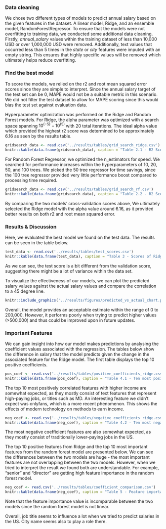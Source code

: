 ### Data cleaning
We chose two different types of models to predict annual salary based on the given features in the dataset. A linear model, Ridge, and an ensemble model, RandomForestRegressor. To ensure that the models were not overfitting to training data, we conducted some additional data cleaning. Firstly, *annual_salary* values within the training dataset of less than 10,000 USD or over 1,000,000 USD were removed. Additionally, text values that occurred less than 5 times in the *state* or *city* features were imputed with an empty string. This ensures that highly specific values will be removed which ultimately helps reduce overfitting.

### Find the best model
To score the models, we relied on the r2 and root mean squared error scores since they are simple to interpret. Since the annual salary target of the test set can be 0, MAPE would not be a suitable metric in this scenario. We did not filter the test dataset to allow for MAPE scoring since this would bias the test set against evaluation data.

Hyperparameter optimization was performed on the Ridge and Random Forest models. For Ridge, the alpha parameter was optimized with a search space spanning $10^{(-5)} - 10^{(5)}$ with 20 total iterations. The ideal alpha value which provided the highest r2 score was determined to be approximately 6.16 as seen by the results table.

```r
gridsearch_data <- read.csv('../results/tables/grid_search_ridge.csv')
knitr::kable(data.frame(gridsearch_data), caption = "Table 2.1 - R2 Scores For Various Alpha Values")

```
For Random Forest Regressor, we optimized the n_estimators for speed. We searched for performance increases within the hyperparameters of 10, 20, 50, and 100 trees. We picked the 50 tree regressor for time savings, since the 100 tree regressor provided very little performance boost compared to processing time required.

```r
gridsearch_data <- read.csv('../results/tables/grid_search_rf.csv')
knitr::kable(data.frame(gridsearch_data), caption = "Table 2.2 - R2 Scores For Various Alpha Values")

```

By comparing the two models' cross-validation scores above, We ultimately selected the Ridge model with the alpha value around 6.16, as it provided better results on both r2 and root mean squared error. 

### Results & Discussion
Here, we evaluated the best model we found on the test data. The results can be seen in the table below.

```r
test_data <- read.csv('../results/tables/test_scores.csv')
knitr::kable(data.frame(test_data), caption = "Table 3 - Scores of Ridge Model on Test Data")

```


<!-- **COMMENT ABOUT THE RESULTS** -->
As we can see, the test score is a bit different from the validation score, suggesting there might be a lot of variance within the data set.

To visualize the effectiveness of our models, we can plot the predicted salary values against the actual salary values and compare the correlation to a 45 degree line.

```r
knitr::include_graphics('../results/figures/predicted_vs_actual_chart.png')

```

<!-- **COMMENT ON THE GRAPH AND HOW THE MODELS PERFORMED** -->
Overall, the model provides an acceptable estimate within the range of 0 to 200,000. However, it performs poorly when trying to predict higher values (>500,000) and thus could be improved upon in future updates.

### Important Features
We can gain insight into how our model makes predictions by analysing the coefficient values associated with the regression. The tables below show the difference in salary that the model predicts given the change in the associated feature for the Ridge model. The first table displays the top 10 positive coefficients.

```r
pos_coef <- read.csv('../results/tables/positive_coefficients_ridge.csv')
knitr::kable(data.frame(pos_coef), caption = "Table 4.1 - Ten most positive coefficients")

```
The top 10 most positively correlated features with higher income are somewhat expected, as they mostly consist of text features that represent high-paying jobs, or titles such as MD. An interesting feature we didn't expect was onlyfans, which is a more recent phenomenon. This shows the effects of modern technology on methods to earn income.

```r

neg_coef <- read.csv('../results/tables/negative_coefficients_ridge.csv')
knitr::kable(data.frame(neg_coef), caption = "Table 4.2 - Ten most negative coefficients")

```
The most negative coefficient features are also somewhat expected, as they mostly consist of traditionally lower-paying jobs in the US. 

<!-- **INSERT DESCRIPTION ABOUT COMPARING RIDGE TO RANDOMFOREST** -->

The top 10 positive features from Ridge and the top 10 most important features from the random forest model are presented below. We can see the differences between the two models are huge - the most important features are not overlapping between the two models. However, when we tried to interpret the result we found both are understandable. For example, "senior" and "director" are getting high feature importance in the random forest model.


```r

neg_coef <- read.csv('../results/tables/coefficient_comparison.csv')
knitr::kable(data.frame(neg_coef), caption = "Table 5 - Feature importance comparison")

```
<!-- **(include some text about random forest coefficient values being incomparable between the two)** -->
Note that the feature importance value is incomparable between the two models since the random forest model is not linear.

<!-- **COMMENT ON RESULTS** -->

Overall, job title seems to influence a lot when we tried to predict salaries in the US. City name seems also to play a role there.
